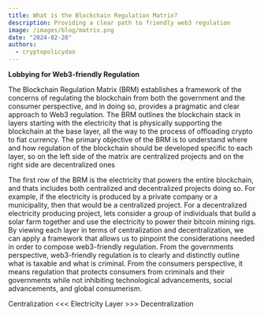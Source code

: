 ```yaml
---
title: What is the Blockchain Regulation Matrix?
description: Providing a clear path to friendly web3 regulation
image: /images/blog/matrix.png
date: "2024-02-28"
authors:
  - cryptopolicydao
---
```


<Callout>
  <strong>Lobbying for Web3-friendly Regulation</strong>
</Callout>

The Blockchain Regulation Matrix (BRM) establishes a framework of the concerns of regulating the
blockchain from both the government and the consumer perspective, and in doing so, provides a pragmatic
and clear approach to Web3 regulation. The BRM outlines the blockchain stack in layers starting with
the electricity that is physically supporting the blockchain at the base layer, all the way to the
process of offloading crypto to fiat currency. The primary objective of the BRM is to understand
where and how regulation of the blockchain should be developed specific to each layer, so
on the left side of the matrix are centralized projects and on the right side are decentralized ones

The first row of the BRM is the electricity that powers the entire blockchain, and thats includes both
centralized and decentralized projects doing so. For example, if the electricity is produced by a private company
or a municipality, then that would be a centralized project. For a decentralized electricity producing project, lets
consider a group of individuals that build a solar farm together and use the electricity to power their bitcoin mining rigs.
By viewing each layer in terms of centralization and decentralization, we can apply a framework that allows us to pinpoint
the considerations needed in order to compose web3-friendly regulation. From the governments perspective, web3-friendly regulation is
to clearly and distinctly outline what is taxable and what is criminal. From the consumers perspective, it means regulation that protects consumers
from criminals and their governments while not inhibiting technological advancements, social advancements, and global consumerism.

Centralization <<< Electricity Layer >>> Decentralization
